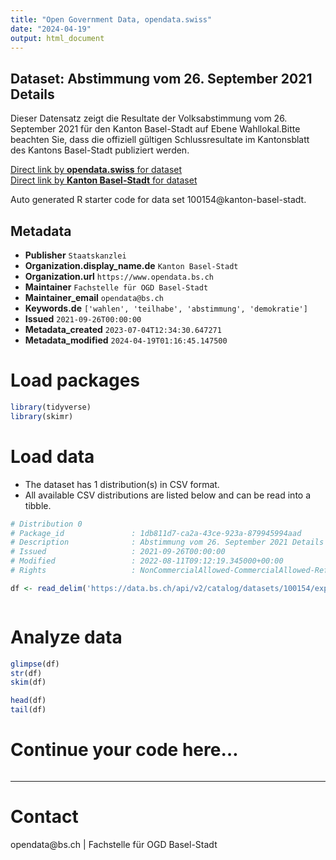 ```yaml
---
title: "Open Government Data, opendata.swiss"
date: "2024-04-19"
output: html_document
---
```


## Dataset: Abstimmung vom 26. September 2021 Details

Dieser Datensatz zeigt die Resultate der Volksabstimmung vom 26. September 2021 für den Kanton Basel-Stadt auf Ebene Wahllokal.Bitte beachten Sie, dass die offiziell gültigen Schlussresultate im Kantonsblatt des Kantons Basel-Stadt publiziert werden. 

[Direct link by **opendata.swiss** for dataset](https://opendata.swiss/de/dataset/abstimmung-vom-26-september-2021-details)<br>
[Direct link by **Kanton Basel-Stadt** for dataset](https://data.bs.ch/explore/dataset/100154/)

Auto generated R starter code for data set 100154@kanton-basel-stadt.

## Metadata

- **Publisher** `Staatskanzlei`
- **Organization.display_name.de** `Kanton Basel-Stadt`
- **Organization.url** `https://www.opendata.bs.ch`
- **Maintainer** `Fachstelle für OGD Basel-Stadt`
- **Maintainer_email** `opendata@bs.ch`
- **Keywords.de** `['wahlen', 'teilhabe', 'abstimmung', 'demokratie']`
- **Issued** `2021-09-26T00:00:00`
- **Metadata_created** `2023-07-04T12:34:30.647271`
- **Metadata_modified** `2024-04-19T01:16:45.147500`


# Load packages

```r

library(tidyverse)
library(skimr)

```

# Load data

-   The dataset has 1 distribution(s) in CSV format.
-   All available CSV distributions are listed below and can be read into a tibble.

```r

# Distribution 0
# Package_id               : 1db811d7-ca2a-43ce-923a-879945994aad
# Description              : Abstimmung vom 26. September 2021 Details (csv)
# Issued                   : 2021-09-26T00:00:00
# Modified                 : 2022-08-11T09:12:19.345000+00:00
# Rights                   : NonCommercialAllowed-CommercialAllowed-ReferenceRequired

df <- read_delim('https://data.bs.ch/api/v2/catalog/datasets/100154/exports/csv')



```

# Analyze data

```r

glimpse(df)
str(df)
skim(df)

head(df)
tail(df)

```

# Continue your code here...

```r

```

------------------------------------------------------------------------

# Contact

opendata@bs.ch | Fachstelle für OGD Basel-Stadt
